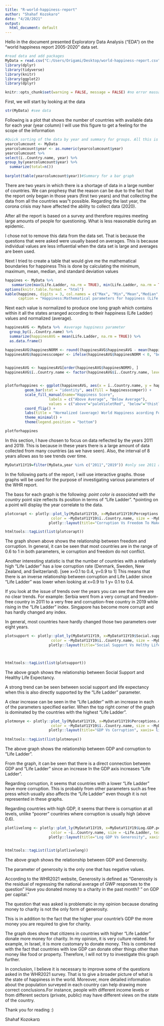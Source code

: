 ---
title: "R-world-happiness-report"
author: "Shahaf Kozokaro"
date: "4/28/2021"
output:
  html_document: default
---
Hello in the document presented Exploratory Data Analysis ("EDA") on the "world happiness report 2005-2020" data set.

```{r}
#read data and add packages
MyData = read.csv("C:/Users/Origami/Desktop/world-happiness-report.csv" , header=TRUE)
library(dplyr)
library(tidyverse)
library(knitr)
library(ggplot2)
library(dplyr)
```

```{r setup, include=FALSE} 
knitr::opts_chunk$set(warning = FALSE, message = FALSE) #no error massages in final HTML
```
First, we will start by looking at the data

```{r}
str(MyData) #see data 
```
Following is a plot that shows the number of countries with available data for each year (year column)
I will use this figure to get a feeling for the scope of the information
```{r}
#Quick sorting of the data by year and summary for groups. All this is done with a command that counts the number of units in each string "total = n ()"
yearcolumcount <- MyData 
yearcolumcount$year <- as.numeric(yearcolumcount$year)
yearcolumcount %>%
select(ï..Country.name, year) %>%
group_by(yearcolumcount$year) %>%
  summarize(total=n())
 
barplot(table(yearcolumcount$year))#Summary for a bar graph


```

There are two years in which there is a shortage of data in a large number of countries.
We can prophesy that the reason can be due to the fact that the report only began in those years (first two years) and that collecting the data from all the countries was"t possible.
Regarding the last year, the corona crisis may have affected the ability to collect data (2020).

After all the report is based on a survey and therefore requires meeting large amounts of people for questioning. What is less reasonable during an epidemic.

I chose not to remove this data from the data set. That is because the questions that were asked were usually based on averages.
This is because individual values are less influential when the data set is large and averages are been used.

Next I tried to create a table that would give me the mathematical boundaries for happiness
This is done by calculating the minimum, maximum, mean, median, and standard deviation values

```{r}
happines <- MyData %>%
   summarize(max(Life.Ladder, na.rm = TRUE), min(Life.Ladder, na.rm = TRUE), mean(Life.Ladder, na.rm = TRUE),  median(Life.Ladder, na.rm = TRUE), sd(Life.Ladder, na.rm = TRUE))
options(knitr.table.format = "html")
kable(happines, digits = 3, col.names = c("Max", "Min","Mean","Median","SD"),
      caption = "Happiness:Mathematical parameters for happiness (Life Ladder)")
```
Next each value is normalized to produce one long graph which contains within it all the states arranged according to their happiness (Life Ladder) values and normalized (average).
```{r}

happinesAVG <- MyData %>%  #average happiness parameter
  group_by(ï..Country.name) %>%
  summarize(happinesAVG = mean(Life.Ladder, na.rm = TRUE)) %>%
  as.data.frame()
```
```{r}
happinesAVG$happinesNORM <- round((happinesAVG$happinesAVG - mean(happinesAVG$happinesAVG))/sd(happinesAVG$happinesAVG), 3) #NORM=(x−μ)/σ
happinesAVG$happinesscomper <- ifelse(happinesAVG$happinesNORM < 0, "below", "above") 
 
```

```{r}


happinesAVG <- happinesAVG[order(happinesAVG$happinesNORM), ]
happinesAVG$ï..Country.name <- factor(happinesAVG$ï..Country.name, levels = unique(happinesAVG$ï..Country.name))


plotforhappines <- ggplot(happinesAVG, aes(x = ï..Country.name, y = happinesNORM, label = happinesNORM)) +
         geom_bar(stat = "identity", aes(fill = happinesscomper)) +
         scale_fill_manual(name="Happiness Score", 
                    labels = c("Above Average", "Below Average"), 
                    values = c("above"="paleVioletRed", "below"="thistle")) + 
         coord_flip() +
         labs(title = "Normalized (average) World Happiness acording For WHR 2021", x="Country" , y = "Normalized happiness score") +
         theme_minimal() + 
         theme(legend.position = "bottom")

plotforhappines


```
In this section, I have chosen to focus on data reflected by the years 2011 and 2019. This is because in these years there is a large amount of data collected from many countries (as we have seen). Also, the interval of 8 years allows ass to see trends over time.

```{r}
MyDataY11Y19=filter(MyData,year %in% c("2011","2019")) #only see 2011 and 2019 years

```
In the following parts of the report, I will use interactive graphs. 
those graphs will be used for the purpose of investigating various parameters of the WHR report. 

The bass for each graph is the following:
*point color is associated with the country
*point size reflects its position in terms of "Life Ladder".
*pointing on a point will display the year correlate to the data.
```{r}
plotcorapt <- plotly::plot_ly(MyDataY11Y19, x=MyDataY11Y19$Perceptions.of.corruption, y =MyDataY11Y19$Freedom.to.make.life.choices, 
                     color = ~MyDataY11Y19$ï..Country.name, size = ~MyDataY11Y19$Life.Ladder, text = ~MyDataY11Y19$year ) %>% 
                    plotly::layout(title="Corruption Vs Freedom To Make Life Choices", xaxis= list(title = "Corruption"),yaxis= list(title = "Freedom to make life choices"))

htmltools::tagList(list(plotcorapt))
```
The graph shown above shows the relationship between freedom and corruption.
In general, it can be seen that most countries are in the range of 0.6 to 1 in both parameters, ie corruption and freedom do not conflict.

Another interesting statistic is that the number of countries with a relatively high "Life Ladder" has a low corruption rate (Denmark, Sweden, New Zealand, and Switzerland).  [see x=0.1 to 0.4, y=0.9 to 1] 
This means that there is an inverse relationship between corruption and Life Ladder since "Life Ladder" was lower when looking at x=0.9 to 1 y= 0.1 to 0.4.

If you look at the issue of trends over the years you can see that there are no clear trends. For example:
Serbia went from a very corrupt and freedom-free country in 2011 to a very free and corruption-free country in 2019 while rising in the “Life Ladder” index.
Singapore has become more corrupt and has hardly changed any index.

In general, most countries have hardly changed those two parameters over eight years.

```{r}
plotsupport <- plotly::plot_ly(MyDataY11Y19, x=MyDataY11Y19$Social.support, y =MyDataY11Y19$Healthy.life.expectancy.at.birth, 
                     color = ~MyDataY11Y19$ï..Country.name, size = ~MyDataY11Y19$Life.Ladder, text = ~MyDataY11Y19$year) %>% 
                    plotly::layout(title="Social Support Vs Helthy Life Expectancy", xaxis= list(title = "Social Support"),yaxis= list(title = "Helthy Life Expectancy"))
  


htmltools::tagList(list(plotsupport))
```
The above graph shows the relationship between Social Support and Healthy Life Expectancy.

A strong trend can be seen between social support and life expectancy when this is also directly supported by the "Life Ladder" parameter.

A clear increase can be seen in the "Life Ladder" with an increase in each of the parameters specified earlier. When the top right corner of the graph is dominated by the countries with the highest "Life Ladder".

```{r}
plotmonye <- plotly::plot_ly(MyDataY11Y19, x=MyDataY11Y19$Perceptions.of.corruption, y =MyDataY11Y19$Log.GDP.per.capita, 
                     color = ~MyDataY11Y19$ï..Country.name, size = ~MyDataY11Y19$Life.Ladder, text = ~MyDataY11Y19$year)%>% 
                    plotly::layout(title="GDP Vs Corruption", xaxis= list(title = "Corruption"),yaxis= list(title = "Log GDP"))
  
htmltools::tagList(list(plotmonye))
```
The above graph shows the relationship between GDP and corruption to "Life Ladder".

From the graph, it can be seen that there is a direct connection between GDP and "Life Ladder" since an increase In the GDP axis increases "Life Ladder".

Regarding corruption, it seems that countries with a lower "Life Ladder" have more corruption. This is probably from other parameters such as free press which usually also affects the "Life Ladder" even though it is not represented in these graphs.

Regarding countries with high GDP, it seems that there is corruption at all levels, unlike "poorer" countries where corruption is usually high (above 0.6).
```{r}
plotlivelong <- plotly::plot_ly(MyDataY11Y19, x=MyDataY11Y19$Log.GDP.per.capita, y =MyDataY11Y19$Generosity, 
                     color = ~ï..Country.name, size = ~Life.Ladder, text = ~MyDataY11Y19$year)%>% 
                    plotly::layout(title="Log GDP Vs Generosity", xaxis= list(title = "Log GDP"),yaxis= list(title = "Generosity"))


htmltools::tagList(list(plotlivelong))
```


The above graph shows the relationship between GDP and Generosity.

The parameter of generosity is the only one that has negative values.

According to the WHR2021 website, Generosity is defined as "Generosity is the residual of regressing the national average of GWP responses to the question" Have you donated money to a charity in the past month? " on GDP per capital."

The question that was asked is problematic in my opinion because donating money to charity is not the only form of generosity.

This is in addition to the fact that the higher your countrie's GDP the more money you are required to give for charity.

The graph does show that citizens in countries with higher "Life Ladder" donate more money for charity.
In my opinion, it is very culture related. for example, in Israel, it is more customary to donate money. This is combined with the fact that countries with low GDP can donate other things other than money like food or property.
Therefore, I will not try to investigate this graph further.


In conclusion, I believe it is necessary to improve some of the questions asked in the WHR2021 survey.
 That is to give a broader picture of what is the state of happiness in the world. Moreover, more detailed information about the population surveyed in each country can help drawing more correct conclusions.For instance, people with different income levels or from different sectors (private, public) may have different views on the state of the country.

Thank you for reading :)

Shahaf Kozokarם






